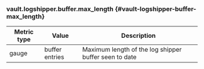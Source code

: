 ### vault.logshipper.buffer.max_length {#vault-logshipper-buffer-max_length}

Metric type | Value          | Description
----------- | -------------- | -----------
gauge       | buffer entries | Maximum length of the log shipper buffer seen to date
